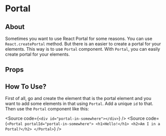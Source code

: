 
<Meta title="Components/Portal/Portal" />

# Portal

## About

Sometimes you want to use React Portal for some reasons. You can use `React.createPortal` method. But there is an easier to create
a portal for your elements. This way is to use `Portal` component. With `Portal`, you can easily create portal for your elements.

## Props

<ArgTypes of={Portal} />

## How To Use?

First of all, go and create the element that is the portal element and you want to add some elements in that using `Portal`. Add a
unique `id` to that. Then use the `Portal` component like this:

<Source
  code={`
    <div id="portal-in-somewhere"></div>
  `}
/>
<Source
  code={`
    <Portal portalId="portal-in-somewhere">
        <h1>Hello!</h1>
        <h2>Am I in a Portal?</h2>
    </Portal>
  `}
/>
